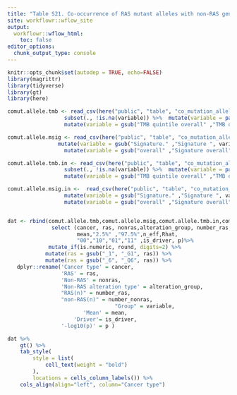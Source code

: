 ```yaml
---
title: "Table S21. Co-occurrence of RAS mutant alleles with non-RAS gene mutations stratified by TMB and mutation signatures."
site: workflowr::wflow_site
output:
  workflowr::wflow_html:
    toc: false
editor_options:
  chunk_output_type: console
---
```


```r
knitr::opts_chunk$set(autodep = TRUE, echo=FALSE)
library(magrittr)
library(tidyverse)
library(gt)
library(here)
```



```r
comut.allele.tmb <- read_csv(here("public", "table", "co_mutation_allele.Rmd", "any_mutation_tmb.csv")) %>% 
                  subset(., !is.na(variable)) %>%  mutate(variable = paste0( "TMB quintile ", variable)) %>% 
                  mutate(variable = gsub("TMB quintile overall" ,"TMB overall", variable ))

comut.allele.msig <- read_csv(here("public", "table", "co_mutation_allele.Rmd", "any_mutation_mutation_signature.csv"))%>%
                mutate(variable = gsub("Signature." ,"Signature ", variable ))%>% 
                  mutate(variable = gsub("overall" ,"Signature overall", variable ))

comut.allele.tmb.in <- read_csv(here("public", "table", "co_mutation_allele.Rmd", "inactivating_mutation_tmb.csv")) %>% 
                  subset(., !is.na(variable)) %>%  mutate(variable = paste0( "TMB quintile ", variable)) %>% 
                  mutate(variable = gsub("TMB quintile overall" ,"TMB overall", variable ))

comut.allele.msig.in <-  read_csv(here("public", "table", "co_mutation_allele.Rmd", "inactivating_mutation_mutation_signature.csv"))%>% 
                  mutate(variable = gsub("Signature." ,"Signature ", variable ))%>% 
                  mutate(variable = gsub("overall" ,"Signature overall", variable ))


dat <- rbind(comut.allele.tmb,comut.allele.msig,comut.allele.tmb.in,comut.allele.msig.in) %>%
              select (cancer, ras, nonras,alteration_group, number_ras, number_nonras,variable,
                      mean,"2.5%" ,"97.5%",n_eff,Rhat,
                      "00","10","01","11" ,is_driver, p)%>%
             mutate_if(is.numeric, round, digits=2) %>%
            mutate(ras = gsub("_1", "_G1", ras)) %>%
            mutate(ras = gsub("_6", "_Q6", ras)) %>%
   dplyr::rename('Cancer type' = cancer, 
                 'RAS' = ras, 
                 'Non-RAS' = nonras, 
                 'Non-RAS alteration type' = alteration_group,
                 "RAS(n)" = number_ras, 
                 "non-RAS(n)" = number_nonras, 
                                  "Group" = variable, 
                        'Mean' = mean, 
                     'Driver'= is_driver, 
                 '-log10(p)' = p )

```


```r
dat %>%
    gt() %>%
    tab_style(
        style = list(
            cell_text(weight = "bold")
        ),
        locations = cells_column_labels()) %>%
    cols_align(align="left", column="Cancer type")

```
